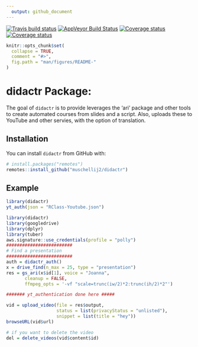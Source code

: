 ```yaml
---
  output: github_document
---
```


[![Travis build status](https://travis-ci.com/muschellij2/didactr.svg?branch=master)](https://travis-ci.com/muschellij2/didactr)
[![AppVeyor Build Status](https://ci.appveyor.com/api/projects/status/github/muschellij2/didactr?branch=master&svg=true)](https://ci.appveyor.com/project/muschellij2/didactr)
[![Coverage status](https://coveralls.io/repos/github/muschellij2/didactr/badge.svg?branch=master)](https://coveralls.io/r/muschellij2/didactr?branch=master)
[![Coverage status](https://codecov.io/gh/muschellij2/didactr/branch/master/graph/badge.svg)](https://codecov.io/github/muschellij2/didactr?branch=master)
<!-- README.md is generated from README.Rmd. Please edit that file -->

```r
knitr::opts_chunk$set(
  collapse = TRUE,
  comment = "#>",
  fig.path = "man/figures/README-"
)
```

# didactr Package: 
The goal of `didactr` is to provide leverages the 'ari' package and other tools to create automated courses from slides and a script.  Also, uploads these to YouTube and other servies, with the option of translation.

## Installation

You can install `didactr` from GitHub with:

```r
# install.packages("remotes")
remotes::install_github("muschellij2/didactr")
```


## Example

```r
library(didactr)
yt_auth(json = "RClass-Youtube.json")
```

```r
library(didactr)
library(googledrive)
library(dplyr)
library(tuber)
aws.signature::use_credentials(profile = "polly")
#########################
# Find a presentation
#########################
auth = didactr_auth()
x = drive_find(n_max = 25, type = "presentation")
res = gs_ari(x$id[1], voice = "Joanna", 
       cleanup = FALSE,
       ffmpeg_opts = '-vf "scale=trunc(iw/2)*2:trunc(ih/2)*2"')

####### yt_authentication done here #####

vid = upload_video(file = res$output, 
                   status = list(privacyStatus = "unlisted"),
                   snippet = list(title = "hey"))
browseURL(vid$url)

# if you want to delete the video
del = delete_videos(vid$content$id)

```
